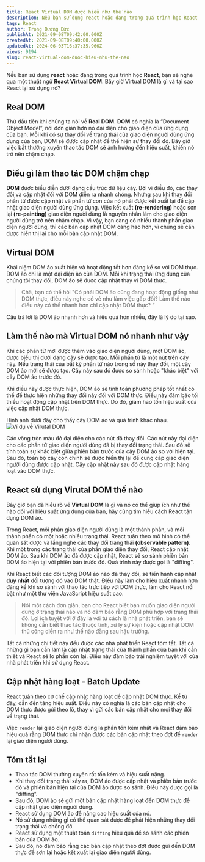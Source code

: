 ```yaml
---
title: React Virtual DOM được hiểu như thế nào 
description: Nếu bạn sử dụng react hoặc đang trong quá trình học React, bạn sẽ nghe qua một thuật ngữ React Virtual DOM
tags: React
author: Trọng Dương Đức
publishAt: 2021-09-08T09:42:00.000Z
createdAt: 2021-09-08T09:40:00.000Z
updatedAt: 2024-06-03T16:37:35.966Z
views: 9194
slug: react-virtual-dom-duoc-hieu-nhu-the-nao
---
```


Nếu bạn sử dụng **react** hoặc đang trong quá trình học **React**, bạn sẽ nghe qua một thuật ngữ **React Virtual DOM**. Bây giờ Virtual DOM là gì và tại sao React lại sử dụng nó?
## Real DOM

Thứ đầu tiên khi chúng ta nói về **Real DOM**. **DOM** có nghĩa là “Document Object Model”, nói đơn giản hơn nó đại diện cho giao diện của ứng dụng của bạn. Mỗi khi có sự thay đổi về trạng thái của giao diện người dùng ứng dụng của bạn, DOM sẽ được cập nhật để thể hiện sự thay đổi đó. Bây giờ việc bắt thường xuyên thao tác DOM sẽ ảnh hưởng đến hiệu suất, khiến nó trở nên chậm chạp.

## Điều gì làm thao tác DOM chậm chạp

**DOM** được biểu diễn dưới dạng cấu trúc dữ liệu cây. Bởi vì điều đó, các thay đổi và cập nhật đối với DOM diễn ra nhanh chóng. Nhưng sau khi thay đổi phần tử được cập nhật và phần tử con của nó phải được kết xuất lại để cập nhật giao diện người dùng ứng dụng. Việc kết xuất **(re-rendering)** hoặc sơn lại **(re-painting)** giao diện người dùng là nguyên nhân làm cho giao diện người dùng trở nên chậm chạp. Vì vậy, bạn càng có nhiều thành phần giao diện người dùng, thì các bản cập nhật DOM càng hao hơn, vì chúng sẽ cần được hiển thị lại cho mỗi bản cập nhật DOM.

## Virtual DOM

Khái niệm DOM ảo xuất hiện và hoạt động tốt hơn đáng kể so với DOM thực. DOM ảo chỉ là một đại diện ảo của DOM. Mỗi khi trạng thái ứng dụng của chúng tôi thay đổi, DOM ảo sẽ được cập nhật thay vì DOM thực.

> Chà, bạn có thể hỏi "Có phải DOM ảo cũng đang hoạt động giống như DOM thực, điều này nghe có vẻ như làm việc gấp đôi? Làm thế nào điều này có thể nhanh hơn chỉ cập nhật DOM thực? ”

Câu trả lời là DOM ảo nhanh hơn và hiệu quả hơn nhiều, đây là lý do tại sao.

## Làm thế nào mà Virtual DOM nó nhanh như vậy

Khi các phần tử mới được thêm vào giao diện người dùng, một DOM ảo, được biểu thị dưới dạng cây sẽ được tạo. Mỗi phần tử là một nút trên cây này. Nếu trạng thái của bất kỳ phần tử nào trong số này thay đổi, một cây DOM ảo mới sẽ được tạo. Cây này sau đó được so sánh hoặc "khác biệt" với cây DOM ảo trước đó.

Khi điều này được thực hiện, DOM ảo sẽ tính toán phương pháp tốt nhất có thể để thực hiện những thay đổi này đối với DOM thực. Điều này đảm bảo tối thiểu hoạt động cập nhật trên DOM thực. Do đó, giảm hao tốn hiệu suất của việc cập nhật DOM thực.

Hình ảnh dưới đây cho thấy cây DOM ảo và quá trình khác nhau.
![Ví dụ về Virutal DOM](https://i2.wp.com/programmingwithmosh.com/wp-content/uploads/2018/11/lnrn_0201.png?w=1173&ssl=1)

Các vòng tròn màu đỏ đại diện cho các nút đã thay đổi. Các nút này đại diện cho các phần tử giao diện người dùng đã bị thay đổi trạng thái. Sau đó sẽ tính toán sự khác biệt giữa phiên bản trước của cây DOM ảo so với hiện tại. Sau đó, toàn bộ cây con chính sẽ được hiển thị lại để cung cấp giao diện người dùng được cập nhật. Cây cập nhật này sau đó được cập nhật hàng loạt vào DOM thực.

## React sử dụng Virutal DOM thế nào

Bây giờ bạn đã hiểu rõ về **Virtual DOM** là gì và nó có thể giúp ích như thế nào đối với hiệu suất ứng dụng của bạn, hãy cùng tìm hiểu cách React tận dụng DOM ảo.

Trong React, mỗi phần giao diện người dùng là một thành phần, và mỗi thành phần có một hoặc nhiều trạng thái. React tuân theo mô hình có thể quan sát được và lắng nghe các thay đổi trạng thái **(observable pattern)**. Khi một trong các trạng thái của  phần giao diện thay đổi, React cập nhật DOM ảo. Sau khi DOM ảo đã được cập nhật, React sẽ so sánh phiên bản DOM ảo hiện tại với phiên bản trước đó. Quá trình này được gọi là "diffing".

Khi React biết các đối tượng DOM ảo nào đã thay đổi, sẽ tiến hành cập nhật **duy nhất** đối tượng đó vào DOM thật. Điều này làm cho hiệu xuất nhanh hơn đáng kể khi so sánh với thao tác trực tiếp với DOM thực,  làm cho React nổi bật như một thư viện JavaScript hiệu suất cao.

> Nói một cách đơn giản, bạn cho React biết bạn muốn giao diện người dùng ở trạng thái nào và nó đảm bảo rằng DOM phù hợp với trạng thái đó. Lợi ích tuyệt vời ở đây là với tư cách là nhà phát triển, bạn sẽ không cần biết thao tác thuộc tính, xử lý sự kiện hoặc cập nhật DOM thủ công diễn ra như thế nào đằng sau hậu trường.

Tất cả những chi tiết này đều được các nhà phát triển React tóm tắt. Tất cả những gì bạn cần làm là cập nhật trạng thái của thành phần của bạn khi cần thiết và React sẽ lo phần còn lại. Điều này đảm bảo trải nghiệm tuyệt vời của nhà phát triển khi sử dụng React.

## Cập nhật hàng loạt - Batch Update

React tuân theo cơ chế cập nhật hàng loạt để cập nhật DOM thực. Kể từ đây, dẫn đến tăng hiệu suất. Điều này có nghĩa là các bản cập nhật cho DOM thực được gửi theo lô, thay vì gửi các bản cập nhật cho mọi thay đổi về trạng thái.

Việc `render` lại giao diện người dùng là phần tốn kém nhất và React đảm bảo hiệu quả rằng DOM thực chỉ nhận được các bản cập nhật theo đợt để `render` lại giao diện người dùng.

## Tóm tắt lại
- Thao tác DOM thường xuyên rất tốn kém và hiệu suất nặng.
- Khi thay đổi trạng thái xảy ra, DOM ảo được cập nhật và phiên bản trước đó và phiên bản hiện tại của DOM ảo được so sánh. Điều này được gọi là "diffing".
- Sau đó, DOM ảo sẽ gửi một bản cập nhật hàng loạt đến DOM thực để cập nhật giao diện người dùng.
- React sử dụng DOM ảo để nâng cao hiệu suất của nó.
- Nó sử dụng những gì có thể quan sát được để phát hiện những thay đổi trạng thái và chống đỡ.
- React sử dụng một thuật toán `diffing` hiệu quả để so sánh các phiên bản của DOM ảo.
- Sau đó, nó đảm bảo rằng các bản cập nhật theo đợt được gửi đến DOM thực để sơn lại hoặc kết xuất lại giao diện người dùng.
      